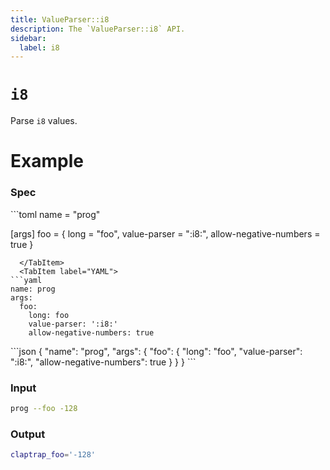 ```yaml
---
title: ValueParser::i8
description: The `ValueParser::i8` API.
sidebar:
  label: i8
---
```



# `i8` <LinkButton href="https://docs.rs/clap/latest/clap/value_parser/fn.i8.html" icon="open-book" variant="minimal"></LinkButton>

<Badge text="since 0.1.0" size="small" />

Parse `i8` values.

# Example

### Spec

<Tabs syncKey="format">
  <TabItem label="TOML">
```toml
name = "prog"

[args]
foo = { long = "foo", value-parser = ":i8:", allow-negative-numbers = true }
```
  </TabItem>
  <TabItem label="YAML">
```yaml
name: prog
args:
  foo:
    long: foo
    value-parser: ':i8:'
    allow-negative-numbers: true
```
  </TabItem>
  <TabItem label="JSON">
```json
{
  "name": "prog",
  "args": {
    "foo": {
      "long": "foo",
      "value-parser": ":i8:",
      "allow-negative-numbers": true
    }
  }
}
```
  </TabItem>
</Tabs>

### Input

```bash
prog --foo -128
```

### Output

```bash
claptrap_foo='-128'
```
